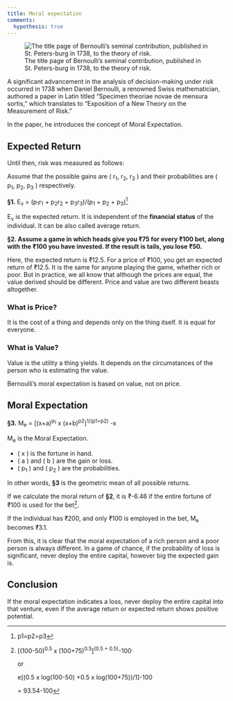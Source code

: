 ```yaml
---
title: Moral expectation
comments: 
  hypothesis: true
---
```


![The title page of Bernoulli's seminal contribution, published in St. Peters-burg in 1738, to the theory of risk.](images/clipboard-2446642265.png)

A significant advancement in the analysis of decision-making under risk occurred in 1738 when Daniel Bernoulli, a renowned Swiss mathematician, authored a paper in Latin titled "Specimen theoriae novae de mensura sortis," which translates to "Exposition of a New Theory on the Measurement of Risk."

In the paper, he introduces the concept of Moral Expectation.

## Expected Return

Until then, risk was measured as follows:

Assume that the possible gains are ( r~1~, r~2~, r~3~ ) and their probabilities are ( p~1~, p~2~, p~3~ ) respectively.

**§1.** E~v~ = (p~1~r~1~ + p~2~r~2~ + p~3~r~3~)/(p~1~ + p~2~ + p~3~)[^1]

[^1]: p1=p2=p3

E~v~ is the expected return. It is independent of the **financial status** of the individual. It can be also called average return.

**§2. Assume a game in which heads give you ₹75 for every ₹100 bet, along with the ₹100 you have invested. If the result is tails, you lose ₹50.**

Here, the expected return is ₹12.5. For a price of ₹100, you get an expected return of ₹12.5. It is the same for anyone playing the game, whether rich or poor. But in practice, we all know that although the prices are equal, the value derived should be different. Price and value are two different beasts altogether.

### **What is Price?**

It is the cost of a thing and depends only on the thing itself. It is equal for everyone.

### **What is Value?**

Value is the utility a thing yields. It depends on the circumstances of the person who is estimating the value.

Bernoulli's moral expectation is based on value, not on price.

## Moral Expectation

**§3.** M~e~ = \[(x+a)^p~1~^ x (x+b)^p2^\]^1/(p1+p2)^ -x

M~e~ is the Moral Expectation.

-   ( x ) is the fortune in hand.
-   ( a ) and ( b ) are the gain or loss.
-   ( p~1~ ) and ( p~2~ ) are the probabilities.

In other words, **§3** is the geometric mean of all possible returns.

If we calculate the moral return of **§2**, it is ₹-6.46 if the entire fortune of ₹100 is used for the bet[^2].

[^2]: \[(100-50)^0.5^ x (100+75)^0.5^\]^(0.5 + 0.5)^-100^.^

    or

    e\[(0.5 x log(100-50) +0.5 x log(100+75))/1\]-100

    = 93.54-100

If the individual has ₹200, and only ₹100 is employed in the bet, M~e~ becomes ₹3.1.

From this, it is clear that the moral expectation of a rich person and a poor person is always different. In a game of chance, if the probability of loss is significant, never deploy the entire capital, however big the expected gain is.

::: callout-note
## Conclusion

If the moral expectation indicates a loss, never deploy the entire capital into that venture, even if the average return or expected return shows positive potential.
:::
